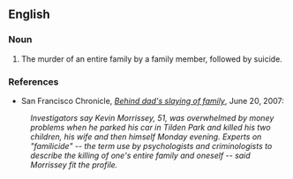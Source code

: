 ==English==

===Noun===
{{en-noun}}

# The murder of an entire family by a family member, followed by suicide.

===References===
*San Francisco Chronicle, [http://www.sfgate.com/cgi-bin/article.cgi?file=/c/a/2007/06/20/MNGSLQIDEL1.DTL ''Behind dad's slaying of family''], June 20, 2007:  

:''Investigators say Kevin Morrissey, 51, was overwhelmed by money problems when he parked his car in Tilden Park and killed his two children, his wife and then himself Monday evening. Experts on "familicide" -- the term use by psychologists and criminologists to describe the killing of one's entire family and oneself -- said Morrissey fit the profile.''